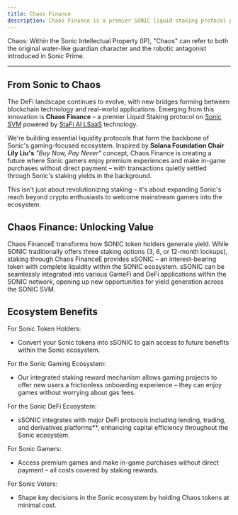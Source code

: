 ```yaml
---
title: Chaos Finance
description: Chaos Finance is a premier SONIC liquid staking protocol powered by StaFi AI LSaaS. 
---
```


Chaos: Within the Sonic Intellectual Property (IP), "Chaos" can refer to both the original water-like guardian character and the robotic antagonist introduced in Sonic Prime.

---

## From Sonic to Chaos

The DeFi landscape continues to evolve, with new bridges forming between blockchain technology and real-world applications. Emerging from this innovation is **Chaos Finance** – a premier Liquid Staking protocol on [Sonic SVM](https://www.sonic.game/) powered by [StaFi AI LSaaS](https://www.stafi.io/lsaas/) technology.

We're building essential liquidity protocols that form the backbone of Sonic's gaming-focused ecosystem. Inspired by **Solana Foundation Chair Lily Liu's** _"Buy Now, Pay Never"_ concept, Chaos Finance is creating a future where Sonic gamers enjoy premium experiences and make in-game purchases without direct payment – with transactions quietly settled through Sonic's staking yields in the background.

This isn't just about revolutionizing staking – it's about expanding Sonic's reach beyond crypto enthusiasts to welcome mainstream gamers into the ecosystem.

## Chaos Finance: Unlocking Value

Chaos FinanceE transforms how SONIC token holders generate yield. While SONIC traditionally offers three staking options (3, 6, or 12-month lockups), staking through Chaos FinanceE provides sSONIC – an interest-bearing token with complete liquidity within the SONIC ecosystem. sSONIC can be seamlessly integrated into various GameFi and DeFi applications within the SONIC network, opening up new opportunities for yield generation across the SONIC SVM.

## Ecosystem Benefits

For Sonic Token Holders:
- Convert your Sonic tokens into sSONIC to gain access to future benefits within the Sonic ecosystem.

For the Sonic Gaming Ecosystem:
- Our integrated staking reward mechanism allows gaming projects to offer new users a frictionless onboarding experience – they can enjoy games without worrying about gas fees.

For the Sonic DeFi Ecosystem:
- sSONIC integrates with major DeFi protocols including lending, trading, and derivatives platforms**, enhancing capital efficiency throughout the Sonic ecosystem.

For Sonic Gamers:
- Access premium games and make in-game purchases without direct payment – all costs covered by staking rewards.

For Sonic Voters:
- Shape key decisions in the Sonic ecosystem by holding Chaos tokens at minimal cost.



